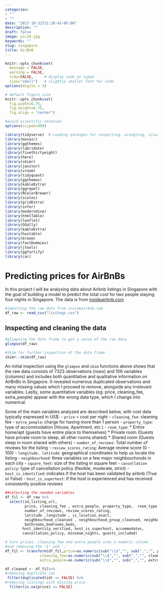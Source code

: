 ```yaml
---
categories:
- ""
- ""
date: "2017-10-31T21:28:43-05:00"
description: ""
draft: false
image: pic10.jpg
keywords: ""
slug: singapore
title: AirBnB
---
```


```r
knitr::opts_chunk$set(
  message = FALSE, 
  warning = FALSE, 
  tidy=FALSE,     # display code as typed
  size="small")   # slightly smaller font for code
options(digits = 3)

# default figure size
knitr::opts_chunk$set(
  fig.width=6.75, 
  fig.height=6.75,
  fig.align = "center")

#avoid scientific notation 
options(scipen=999)
```

```r
library(tidyverse)  # Loading packages for inspecting, wrangling, visualizing and modeling the data
library(mosaic)
library(ggthemes)
library(lubridate)
library(fivethirtyeight)
library(here)
library(skimr)
library(janitor)
library(vroom)
library(tidyquant)
library(ggthemes)
library(kableExtra)
library(ggrepel)
library(RColorBrewer)
library(scales)
library(gridExtra)
library(infer)
library(moderndive)
library(htmlTable)
library(leaflet)
library(GGally)
library(kableExtra)
library(huxtable)
library(broom)
library(fastDummies)
library(jtools)
library(ggfortify)
library(car)
```

# Predicting prices for AirBnBs

In this project I will be analysing data about Airbnb listings in Singapore with the goal of building a model to predict the total cost for two people staying four nights in Singapore. The data is from [insideairbnb.com]()

```r
#importing the raw data from insideairbnb.com 
df_raw <- read_csv("listings.csv")
```

## Inspecting and cleaning the data 

```r
#glimpsing the data frame to get a sense of the raw data
glimpse(df_raw)
```
```r
#Skim for further inspection of the data frame 
skimr::skim(df_raw)
```

An initial inspection using the `glimpse` and `skim` functions above shows that the raw data consists of 7323 observations (rows) and 106 variables (columns) and includes both quantitative and qualitative information on AirBnBs in Singapore. It revealed numerous duplicated observations and many missing values which I proceed to remove, alongside any irrelevant variables. Lastly, some quantitative variables (eg. price, cleaning_fee, extra_people) appear with the wrong data type, which I change into numerical. 

Some of the main variables analyzed are described below, with cost data typically expressed in US$: 
- `price` = cost per night
- `cleaning_fee`: cleaning fee
- `extra_people`: charge for having more than 1 person
- `property_type`: type of accommodation (House, Apartment, etc.)
- `room_type`:
  * Entire home/apt (guests have entire place to themselves)
  * Private room (Guests have private room to sleep, all other rooms shared)
  * Shared room (Guests sleep in room shared with others)
- `number_of_reviews`: Total number of reviews for the listing
- `review_scores_rating`: Average review score (0 - 100)
- `longitude, latitude`: geographical coordinates to help us locate the listing
- `neighbourhood`: three variables on a few major neighbourhoods in each city
- `square_feet`: size of the listing in square feet
- `cancellation policy`: type of cancellation policy (flexible, moderate, strict)
- `host_is_identified`: indicates if the host has been validated by airbnb (True or False)
- `host_is_superhost`: if the host is experienced and has received consistently positive reviews

```r
##selecting the needed variables 
df_fil <- df_raw %>%
  select(id,listing_url,
         price, cleaning_fee , extra_people, property_type,  room_type,
         number_of_reviews, review_scores_rating,  
         latitude ,longitude , is_location_exact,
         neighbourhood_cleansed , neighbourhood_group_cleansed, neighbourhood, 
         bathrooms,bedrooms,beds,
        host_identity_verified, host_is_superhost, accommodates,
        cancellation_policy, minimum_nights, guests_included)

```
```r
# turn prices, cleaning_fee and extra people into a numeric column
#and removing the '$' and ','
df_fil <- transform(df_fil,price=as.numeric(sub("\\$","", sub(",","", price)),na.rm=TRUE),
                cleaning_fee=as.numeric(sub("\\$","", sub(",","", cleaning_fee)),na.rm=TRUE),
                extra_people=as.numeric(sub("\\$","", sub(",","", extra_people)),na.rm=TRUE))

```
```r
df_cleaned <- df_fil%>%
#removing duplicate ids 
 filter(duplicated(id) == FALSE) %>%
#removing listings with missing price
  filter(is.na(price) == FALSE)

```
  







